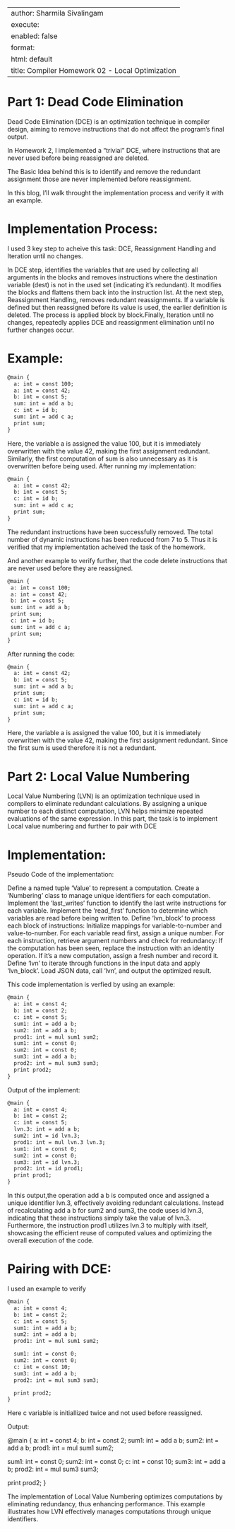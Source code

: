 ---
author: Sharmila Sivalingam
execute:
  enabled: false
format:
  html: default
title: Compiler Homework 02 - Local Optimization
------

# Part 1: Dead Code Elimination

Dead Code Elimination (DCE) is an optimization technique in compiler design, aiming to remove instructions that do not affect the program's final output.

In Homework 2, I implemented a "trivial" DCE, where instructions that are never used before being reassigned are deleted. 

The Basic Idea behind this is to identify and remove the redundant assignment those are never implemented before reassignment.

In this blog, I'll walk throught the implementation process and verify it with an example.

# Implementation Process:

I used 3 key step to acheive this task: DCE, Reassignment Handling and Iteration until no changes.

In DCE step, identifies the variables that are used by collecting all arguments in the blocks and removes instructions where the destination variable (dest) is not in the used set (indicating it's redundant). It modifies the blocks and flattens them back into the instruction list. At the next step, Reassignment Handling, removes redundant reassignments. If a variable is defined but then reassigned before its value is used, the earlier definition is deleted. The process is applied block by block.Finally, Iteration until no changes, repeatedly applies DCE and reassignment elimination until no further changes occur.

# Example:

``` html

@main {
  a: int = const 100;
  a: int = const 42;
  b: int = const 5;
  sum: int = add a b;
  c: int = id b;
  sum: int = add c a;
  print sum;
}

```

Here, the variable a is assigned the value 100, but it is immediately overwritten with the value 42, making the first assignment redundant. Similarly, the first computation of sum is also unnecessary as it is overwritten before being used.
After running my implementation:

``` html

@main {
  a: int = const 42;
  b: int = const 5;
  c: int = id b;
  sum: int = add c a;
  print sum;
}

```

 The redundant instructions have been successfully removed. The total number of dynamic instructions has been reduced from 7 to 5. Thus it is verified that my implementation acheived the task of the homework.

 And another example to verify further, that the code delete instructions that are never used before they are reassigned. 

 ``` html

@main {
  a: int = const 100;
  a: int = const 42;
  b: int = const 5;
  sum: int = add a b;
  print sum;
  c: int = id b;
  sum: int = add c a;
  print sum;
}

```

After running the code:

``` html
@main {
  a: int = const 42;
  b: int = const 5;
  sum: int = add a b;
  print sum;
  c: int = id b;
  sum: int = add c a;
  print sum;
}

```

Here, the variable a is assigned the value 100, but it is immediately overwritten with the value 42, making the first assignment redundant. Since the first sum is used therefore it is not a redundant. 

# Part 2: Local Value Numbering

Local Value Numbering (LVN) is an optimization technique used in compilers to eliminate redundant calculations. By assigning a unique number to each distinct computation, LVN helps minimize repeated evaluations of the same expression.
In this part, the task is to implement Local value numbering and further to pair with DCE

# Implementation:

Pseudo Code of the implementation:

Define a named tuple 'Value' to represent a computation.
Create a 'Numbering' class to manage unique identifiers for each computation.
Implement the 'last_writes' function to identify the last write instructions for each variable.
Implement the 'read_first' function to determine which variables are read before being written to.
Define 'lvn_block' to process each block of instructions:
    Initialize mappings for variable-to-number and value-to-number.
    For each variable read first, assign a unique number.
    For each instruction, retrieve argument numbers and check for redundancy:
      If the computation has been seen, replace the instruction with an identity operation.
      If it's a new computation, assign a fresh number and record it.
Define 'lvn' to iterate through functions in the input data and apply 'lvn_block'.
Load JSON data, call 'lvn', and output the optimized result.

This code implementation is verfied by using an example:

``` html
@main {
  a: int = const 4;
  b: int = const 2;
  c: int = const 5;
  sum1: int = add a b;
  sum2: int = add a b;
  prod1: int = mul sum1 sum2;
  sum1: int = const 0;
  sum2: int = const 0;
  sum3: int = add a b;
  prod2: int = mul sum3 sum3;
  print prod2;
}
```

Output of the implement:

``` html
@main {
  a: int = const 4;
  b: int = const 2;
  c: int = const 5;
  lvn.3: int = add a b;                
  sum2: int = id lvn.3;                
  prod1: int = mul lvn.3 lvn.3;        
  sum1: int = const 0;
  sum2: int = const 0;
  sum3: int = id lvn.3;                
  prod2: int = id prod1;              
  print prod1;                         
}
```

In this output,the operation add a b is computed once and assigned a unique identifier lvn.3, effectively avoiding redundant calculations. Instead of recalculating add a b for sum2 and sum3, the code uses id lvn.3, indicating that these instructions simply take the value of lvn.3. Furthermore, the instruction prod1 utilizes lvn.3 to multiply with itself, showcasing the efficient reuse of computed values and optimizing the overall execution of the code.

# Pairing with DCE:

I used an example to verify

```html
@main {
  a: int = const 4;
  b: int = const 2;
  c: int = const 5;
  sum1: int = add a b;
  sum2: int = add a b;
  prod1: int = mul sum1 sum2;

  sum1: int = const 0;
  sum2: int = const 0;
  c: int = const 10;
  sum3: int = add a b;
  prod2: int = mul sum3 sum3;

  print prod2;
}
```

Here c variable is initiallized twice and not used before reassigned.

Output:

@main {
  a: int = const 4;
  b: int = const 2;
  sum1: int = add a b;
  sum2: int = add a b;
  prod1: int = mul sum1 sum2;

  sum1: int = const 0;
  sum2: int = const 0;
  c: int = const 10;
  sum3: int = add a b;
  prod2: int = mul sum3 sum3;

  print prod2;
}

The implementation of Local Value Numbering optimizes computations by eliminating redundancy, thus enhancing performance. This example illustrates how LVN effectively manages computations through unique identifiers.

